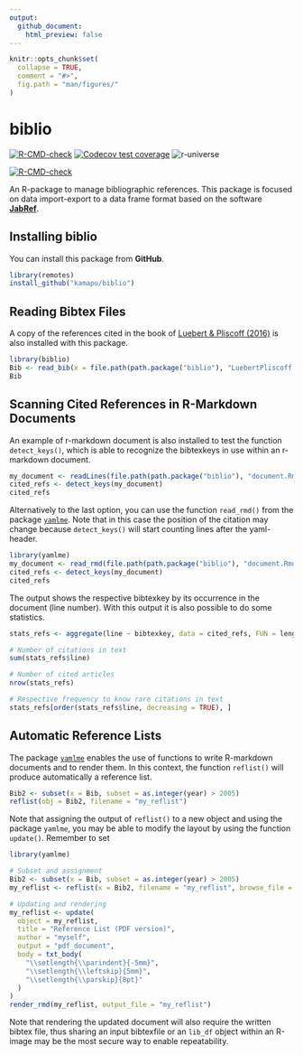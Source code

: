 ```yaml
---
output:
  github_document:
    html_preview: false
---
```


<!-- README.md is generated from README.Rmd. Please edit that file -->
<!-- Use snippet 'render_markdown' for it -->

```r
knitr::opts_chunk$set(
  collapse = TRUE,
  comment = "#>",
  fig.path = "man/figures/"
)
```

# biblio

<!-- badges: start -->
[![R-CMD-check](https://github.com/kamapu/biblio/workflows/R-CMD-check/badge.svg)](https://github.com/kamapu/biblio/actions)
[![Codecov test coverage](https://codecov.io/gh/kamapu/biblio/branch/master/graph/badge.svg)](https://codecov.io/gh/kamapu/biblio?branch=master)
![r-universe](https://kamapu.r-universe.dev/badges/biblio)

[![R-CMD-check](https://github.com/kamapu/biblio/actions/workflows/R-CMD-check.yaml/badge.svg)](https://github.com/kamapu/biblio/actions/workflows/R-CMD-check.yaml)
<!-- badges: end -->

An R-package to manage bibliographic references. This package is focused on
data import-export to a data frame format based on the software
[**JabRef**](http://www.jabref.org/).

## Installing biblio

You can install this package from **GitHub**.

```r
library(remotes)
install_github("kamapu/biblio")
```

## Reading Bibtex Files

A copy of the references cited in the book of [Luebert & Pliscoff
(2016)](https://doi.org/10.5281/zenodo.60800) is also installed with this
package.

```r
library(biblio)
Bib <- read_bib(x = file.path(path.package("biblio"), "LuebertPliscoff.bib"))
Bib
```

## Scanning Cited References in R-Markdown Documents

An example of r-markdown document is also installed to test the
function `detect_keys()`, which is able to recognize the bibtexkeys in use
within an r-markdown document.

```r
my_document <- readLines(file.path(path.package("biblio"), "document.Rmd"))
cited_refs <- detect_keys(my_document)
cited_refs
```

Alternatively to the last option, you can use the function `read_rmd()` from
the package [`yamlme`](https://kamapu.github.io/rpkg/yamlme/).
Note that in this case the position of the citation may change because
`detect_keys()` will start counting lines after the yaml-header.

```r
library(yamlme)
my_document <- read_rmd(file.path(path.package("biblio"), "document.Rmd"))
cited_refs <- detect_keys(my_document)
cited_refs
```

The output shows the respective bibtexkey by its occurrence in the document
(line number).
With this output it is also possible to do some statistics.

```r
stats_refs <- aggregate(line ~ bibtexkey, data = cited_refs, FUN = length)

# Number of citations in text
sum(stats_refs$line)

# Number of cited articles
nrow(stats_refs)

# Respective frequency to know rare citations in text
stats_refs[order(stats_refs$line, decreasing = TRUE), ]
```

## Automatic Reference Lists

The package [`yamlme`](https://kamapu.github.io/rpkg/yamlme/) enables the use
of functions to write R-markdown documents and to render them.
In this context, the function `reflist()` will produce automatically a reference
list.

```r
Bib2 <- subset(x = Bib, subset = as.integer(year) > 2005)
reflist(obj = Bib2, filename = "my_reflist")
```

Note that assigning the output of `reflist()` to a new object and using the
package `yamlme`, you may be able to modify the layout by using the function
`update()`. Remember to set 

```r
library(yamlme)

# Subset and assignment
Bib2 <- subset(x = Bib, subset = as.integer(year) > 2005)
my_reflist <- reflist(x = Bib2, filename = "my_reflist", browse_file = FALSE)

# Updating and rendering
my_reflist <- update(
  object = my_reflist,
  title = "Reference List (PDF version)",
  author = "myself",
  output = "pdf_document",
  body = txt_body(
    "\\setlength{\\parindent}{-5mm}",
    "\\setlength{\\leftskip}{5mm}",
    "\\setlength{\\parskip}{8pt}"
  )
)
render_rmd(my_reflist, output_file = "my_reflist")
```

Note that rendering the updated document will also require the written bibtex
file, thus sharing an input bibtexfile or an `lib_df` object within an R-image
may be the most secure way to enable repeatability.
